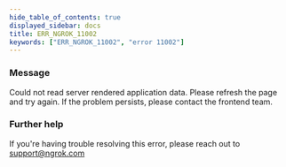 ```yaml
---
hide_table_of_contents: true
displayed_sidebar: docs
title: ERR_NGROK_11002
keywords: ["ERR_NGROK_11002", "error 11002"]
---
```


### Message

Could not read server rendered application data. Please refresh the page and try again. If the problem persists, please contact the frontend team.

### Further help

If you're having trouble resolving this error, please reach out to [support@ngrok.com](mailto:support@ngrok.com?subject=Help%20with%20ERR_NGROK_11002)
